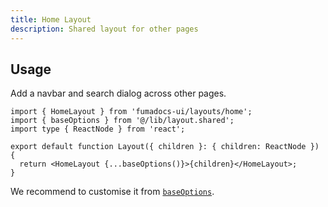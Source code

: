 ```yaml
---
title: Home Layout
description: Shared layout for other pages
---
```


## Usage

Add a navbar and search dialog across other pages.

```tsx title="/app/(home)/layout.tsx"
import { HomeLayout } from 'fumadocs-ui/layouts/home';
import { baseOptions } from '@/lib/layout.shared';
import type { ReactNode } from 'react';

export default function Layout({ children }: { children: ReactNode }) {
  return <HomeLayout {...baseOptions()}>{children}</HomeLayout>;
}
```

We recommend to customise it from [`baseOptions`](/docs/ui/navigation/links).
